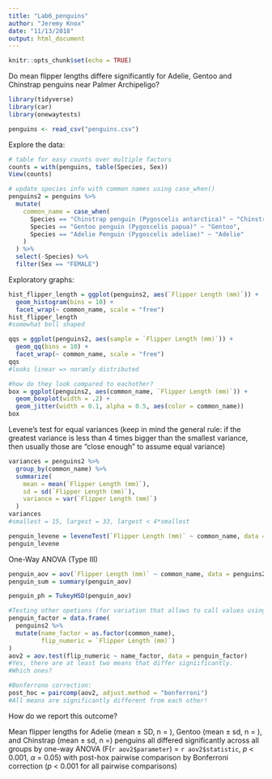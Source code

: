 ```yaml
---
title: "Lab6_penguins"
author: "Jeremy Knox"
date: "11/13/2018"
output: html_document
---
```


```r
knitr::opts_chunk$set(echo = TRUE)
```


Do mean flipper lengths differe significantly for Adelie, Gentoo and Chinstrap penguins near Palmer Archipeligo?

```r
library(tidyverse)
library(car)
library(onewaytests)

penguins <- read_csv("penguins.csv")
```


Explore the data:

```r
# table for easy counts over multiple factors 
counts = with(penguins, table(Species, Sex))
View(counts)

# update species info with common names using case_when()
penguins2 = penguins %>% 
  mutate(
    common_name = case_when(
      Species == "Chinstrap penguin (Pygoscelis antarctica)" ~ "Chinstrap",
      Species == "Gentoo penguin (Pygoscelis papua)" ~ "Gentoo",
      Species == "Adelie Penguin (Pygoscelis adeliae)" ~ "Adelie"
    )
  ) %>% 
  select(-Species) %>% 
  filter(Sex == "FEMALE") 
```


Exploratory graphs:
```r
hist_flipper_length = ggplot(penguins2, aes(`Flipper Length (mm)`)) +
  geom_histogram(bins = 10) +
  facet_wrap(~ common_name, scale = "free")
hist_flipper_length
#somewhat bell shaped 

qqs = ggplot(penguins2, aes(sample = `Flipper Length (mm)`)) +
  geom_qq(bins = 10) +
  facet_wrap(~ common_name, scale = "free")
qqs
#looks linear => noramly distributed 

#how do they look compared to eachother?
box = ggplot(penguins2, aes(common_name, `Flipper Length (mm)`)) +
  geom_boxplot(width = .2) +
  geom_jitter(width = 0.1, alpha = 0.5, aes(color = common_name))
box
```


Levene's test for equal variances (keep in mind the general rule: if the greatest variance is less than 4 times bigger than the smallest variance, then usually those are "close enough" to assume equal variance)

```r
variances = penguins2 %>% 
  group_by(common_name) %>% 
  summarize(
    mean = mean(`Flipper Length (mm)`),
    sd = sd(`Flipper Length (mm)`),
    variance = var(`Flipper Length (mm)`)
  )
variances
#smallest = 15, largest = 33, largest < 4*smallest 

penguin_levene = leveneTest(`Flipper Length (mm)` ~ common_name, data = penguins2)
penguin_levene
```


One-Way ANOVA (Type III)
```r
penguin_aov = aov(`Flipper Length (mm)` ~ common_name, data = penguins2)
penguin_sum = summary(penguin_aov)

penguin_ph = TukeyHSD(penguin_aov)

#Testing other opetions (for variation that allows to call values using in-line references...) There's one aov.test() in the new "onewaystests", BUT that doesn't have Tukey's for a podt-hoc pairwise comparison...
penguin_factor = data.frame(
  penguins2 %>% 
  mutate(name_factor = as.factor(common_name),
         flip_numeric = `Flipper Length (mm)`)
)
aov2 = aov.test(flip_numeric ~ name_factor, data = penguin_factor)
#Yes, there are at least two means that differ signiificantly.
#Which ones?

#Bonferrono correction:
post_hoc = paircomp(aov2, adjust.method = "bonferroni")
#All means are significantly different from each other!
```

How do we report this outcome?

Mean flipper lengths for Adelie (mean ± SD, n = ), Gentoo (mean ± sd, n = ), and Chinstrap (mean ± sd, n =) penguins all differed significantly across all groups by one-way ANOVA (F(`r aov2$parameter`) = `r aov2$statistic`, $p$ < 0.001, $\alpha$ = 0.05) with post-hox pairwise comparison by Bonferroni correction ($p$ < 0.001 for all pairwise comparisons)









